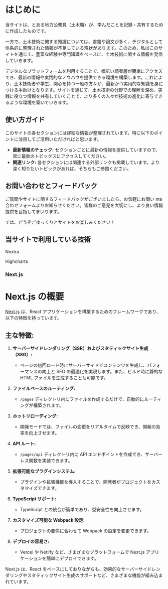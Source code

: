 # はじめに

当サイトは、とある地方公務員（土木職）が、学んだことを記録・共有するために作成したものです。

一方で、土木技術に関する知識については、書籍や論文が多く、デジタルとして体系的に整理された情報が不足している現状があります。このため、私はこのサイトを通じて、豊富な経験や専門知識をベースに、土木技術に関する情報を発信していきます。

デジタルなプラットフォームを利用することで、幅広い読者層が簡単にアクセスでき、最新の情報や実践的なノウハウを提供できる環境を構築します。これにより、土木技術者や学生、関心を持つ一般の方々が、最新かつ実用的な知識を身につける手助けとなります。サイトを通じて、土木技術の分野での理解を深め、実践に役立つ情報を共有していくことで、より多くの人々が技術の進化に寄与できるような環境を築いていきます。

## 使い方ガイド

このサイトの各セクションには詳細な情報が整理されています。特に以下のポイントに注目してご活用いただければと思います。

- **最新情報のチェック:** セクションごとに最新の情報を提供していますので、常に最新のトピックスにアクセスしてください。
- **関連リンク:** 各セクションには関連する外部リンクも掲載しています。より深く知りたいトピックがあれば、そちらもご参照ください。

## お問い合わせとフィードバック

ご質問やサイトに関するフィードバックがございましたら、お気軽にお問い ma 合わせフォームよりお知らせください。皆様のご意見を大切にし、より良い情報提供を目指してまいります。

では、どうぞごゆっくりとサイトをお楽しみください！

## 当サイトで利用している技術

Nextra

Highcharts

### Next.js

# Next.js の概要

[Next.js](https://nextjs.org/) は、React アプリケーションを構築するためのフレームワークであり、以下の特徴を持っています。

## 主な特徴:

1. **サーバーサイドレンダリング（SSR）およびスタティックサイト生成（SSG）:**

   - ページの初回ロード時にサーバーサイドでコンテンツを生成し、パフォーマンスの向上と SEO の最適化を実現します。また、ビルド時に静的な HTML ファイルを生成することも可能です。

2. **ファイルベースのルーティング:**

   - `/pages` ディレクトリ内にファイルを作成するだけで、自動的にルーティングが構築されます。

3. **ホットリローディング:**

   - 開発モードでは、ファイルの変更をリアルタイムで反映でき、開発の効率を向上させます。

4. **API ルート:**

   - `/pages/api` ディレクトリ内に API エンドポイントを作成でき、サーバーレス関数を実装できます。

5. **拡張可能なプラグインシステム:**

   - プラグインや拡張機能を導入することで、開発者がプロジェクトをカスタマイズできます。

6. **TypeScript サポート:**

   - TypeScript との統合が簡単であり、型安全性を向上させます。

7. **カスタマイズ可能な Webpack 設定:**

   - プロジェクトの要件に合わせて Webpack の設定を変更できます。

8. **デプロイの容易さ:**
   - Vercel や Netlify など、さまざまなプラットフォームで Next.js アプリケーションを簡単にデプロイできます。

Next.js は、React をベースにしておりながらも、効果的なサーバーサイドレンダリングやスタティックサイト生成のサポートなど、さまざまな機能が組み込まれています。
